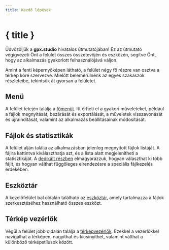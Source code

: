 ```yaml
---
title: Kezdő lépések
---
```


<script lang="ts">
</script>

# { title }

Üdvözöljük a **gpx.studio** hivatalos útmutatójában!
Ez az útmutató végigvezeti Önt a felület összes összetevőjén és eszközén, segítve Önt, hogy az alkalmazás gyakorlott felhasználójává váljon.

<DocsImage src="getting-started/interface" alt="A gpx.studio felület." />

Amint a fenti képernyőképen látható, a felület négy fő részre van osztva a térkép köré szervezve. 
Mielőtt belemerülnénk az egyes szakaszok részleteibe, tekintsük át gyorsan a felületet.

## Menü

A felület tetején találja a [főmenüt](./menu).
Itt érheti el a gyakori műveleteket, például a fájlok megnyitását, bezárását és exportálását, a műveletek visszavonását és újraindítását, valamint az alkalmazás beállításainak módosítását.

## Fájlok és statisztikák

A felület alján találja az alkalmazásban jelenleg megnyitott fájlok listáját.
A fájlra kattintva kiválaszthatja azt, és a lista alatt megjelenítheti a statisztikáját.
A [dedikált részben](./files-and-stats) elmagyarázzuk, hogyan választhat ki több fájlt, és hogyan válthat függőleges elrendezésre a speciális fájlkezelés érdekében.

## Eszköztár

A kezelőfelület bal oldalán található az [eszköztár](./toolbar), amely tartalmazza a fájlok szerkesztéséhez használható összes eszközt.

## Térkép vezérlők

Végül a felület jobb oldalán találja a [térképvezérlők](./map-controls).
Ezekkel a vezérlőkkel navigálhat a térképen, nagyíthat és kicsinyíthet, valamint válthat a különböző térképstílusok között.
